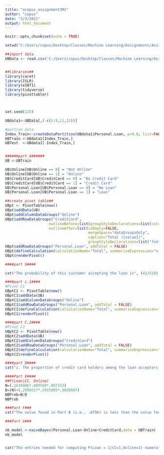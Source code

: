 ```yaml
---
title: "acopus_assignment3M1"
author: "copus"
date: "3/3/2021"
output: html_document
---
```


```r
knitr::opts_chunk$set(echo = TRUE)
```



```r
setwd("C:/Users/copus/Desktop/Classes/Machine Learning/Assignments/Assignment 3")

##import data
UBData <- read.csv('C:/Users/copus/Desktop/Classes/Machine Learning/Assignments/Assignment 3/UniversalBank.csv')


##libraries##
library(caret)
library(ISLR)
library(e1071)
library(tidyverse)
library(pivottabler)



set.seed(123)

UBdata1<-UBData[,(-c(1:9,11,12))]

#partion data
Index_Train<-createDataPartition(UBdata1$Personal.Loan, p=0.6, list=FALSE)
UBTrain <-UBdata1[Index_Train,]
UBTest  <-UBdata1[-Index_Train,]



```


```r
######part A######
UB <-UBTrain

UB$Online[UB$Online == 0] = "Not Online"
UB$Online[UB$Online == 1] = "Online"
UB$CreditCard[UB$CreditCard == 0] = "No Credit Card"
UB$CreditCard[UB$CreditCard == 1] = "Credit Card"
UB$Personal.Loan[UB$Personal.Loan == 0] = "No Loan"
UB$Personal.Loan[UB$Personal.Loan == 1] = "Loan"

##create pivot table##
UBpt <- PivotTable$new()
UBpt$addData(UB)
UBpt$addColumnDataGroups("Online")
UBpt$addRowDataGroups("CreditCard",
                    outlineBefore=list(groupStyleDeclarations=list(color="blue")),
                    outlineAfter=list(isEmpty=FALSE,
                                      mergeSpace="dataGroupsOnly",
                                      caption="Total ({value})",
                                      groupStyleDeclarations=list("font-style"="italic")),)
UBpt$addRowDataGroups("Personal.Loan", addTotal = FALSE)
UBpt$defineCalculation(calculationName="Total", summariseExpression="n()")
UBpt$renderPivot()
```
```r
####part b####

cat("The probability of this customer accepting the loan is", (42/528),".")
```


```r
####part c.1####
#Pivot C1
UBptC1 <- PivotTable$new()
UBptC1$addData(UB)
UBptC1$addColumnDataGroups("Online")
UBptC1$addRowDataGroups("Personal.Loan", addTotal = FALSE)
UBptC1$defineCalculation(calculationName="Total", summariseExpression="n()")
UBptC1$renderPivot()
```
```r
####part C.2####
#Pivot C2
UBptC2 <- PivotTable$new()
UBptC2$addData(UB)
UBptC2$addColumnDataGroups("CreditCard")
UBptC2$addRowDataGroups("Personal.Loan", addTotal = FALSE)
UBptC2$defineCalculation(calculationName="Total", summariseExpression="n()")
UBptC2$renderPivot()
```
```r
####part D####
cat("i. The proportion of credit card holders among the loan acceptors is",(77/292), "  \n ii. The proportion of online users among the loan accepters is", (178/292), "  \n iii. The proportion of loan acceptors is", (292/3000), "  \n iv. The proportion of credit card holders among the non loan acceptors is", (799/2708), "  \n v. The proportion of online users among the non loan acceptors is", (1602/2708),"  \n vi. The proportion of non loan acceptors is", (2708/3000))
```

```r
####Part E####
##P(Loan|CC, Online)
N=(.2636986*.609589*.097333)
D=(N)+(.2950517*.5915805*.9026667)
NBProb=N/D
NBProb
```
```r
###Part F###
cat("The value found in Part B (i.e., .0796) is less than the value found in part E (i.e., .0903). Model E, the naive Bayes probability model is the more accurate of the mdoels because the calculation is based on the entire data set rather than just the set of similar records.")
```

```r
###Part G###

nb_model <-naiveBayes(Personal.Loan~Online+CreditCard,data = UBTrain)
nb_model


cat("The entries needed for computing P(Loan = 1|CC=1,Online=1) numerator are the A-priori probability 1 (i.e., .097333), Online 1,1 (i.e., .6096), CC 1,1 (i.e., .2367) and for the denomenator are the previous plus the A-priori probability 0 (i.e., .9027), Online 0,1 (i.e., .5916), and CC 0,1 (i.e., .2951). The resulting formula matches the formula in part E: (.2636986*.609589*.097333)/((.2636986*.609589*.097333)+(.2950517*.5915805*.9026667))=.09033332.")

```

